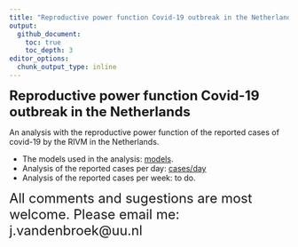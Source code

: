 ```yaml
---
title: "Reproductive power function Covid-19 outbreak in the Netherlands"
output:
  github_document:
    toc: true
    toc_depth: 3
editor_options: 
  chunk_output_type: inline
---
```


<font size="5"> **Reproductive power function Covid-19 outbreak in the Netherlands**</font> 

An analysis with the reproductive power function of the reported cases of covid-19 by the RIVM in the Netherlands.

- The models used in the analysis: [models](TheModelsUsed.pdf).
- Analysis of the reported cases per day: [cases/day](cases_day.md)
- Analysis of the reported cases per week: to do.


<font size="5"> 
All comments and sugestions are most welcome. Please email me: 
j.vandenbroek@uu.nl</font> 